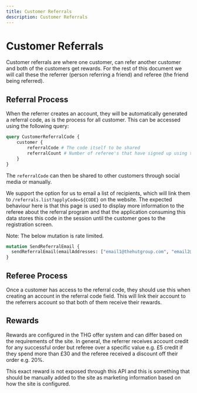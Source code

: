 ```yaml
---
title: Customer Referrals
description: Customer Referrals
---
```


# Customer Referrals
Customer referrals are where one customer, can refer another customer and both of the customers get rewards. For the rest of this document we will call these the referrer (person referring a friend) and referee (the friend being referred).


## Referral Process
When the referrer creates an account, they will be automatically generated a referral code, as is the process for all customer. This can be accessed using the following query:

```graphql
query CustomerReferralCode {
    customer {
        referralCode # The code itself to be shared
        referralCount # Number of referee's that have signed up using this referrers code
    }
}
```

The `referralCode` can then be shared to other customers through social media or manually.

We support the option for us to email a list of recipients, which will link them to `/referrals.list?applyCode=${CODE}` on the website. The expected behaviour here is that this page is used to display more information to the referee about the referral program and that the application consuming this data stores this code in the session until the customer goes to the registration screen.

Note: The below mutation is rate limited. 

```graphql
mutation SendReferralEmail {
  sendReferralEmail(emailAddresses: ["email1@thehutgroup.com", "email2@thehutgroup.com"])
}
```

## Referee Process

Once a customer has access to the referral code, they should use this when creating an account in the referral code field. This will link their account to the referrers account so that both of them receive their rewards.

## Rewards

Rewards are configured in the THG offer system and can differ based on the requirements of the site. In general, the referrer receives account credit for any successful order but referee over a specific value e.g. £5 credit if they spend more than £30 and the referee received a discount off their order e.g. 20%. 

This exact reward is not exposed through this API and this is something that should be manually added to the site as marketing information based on how the site is configured. 